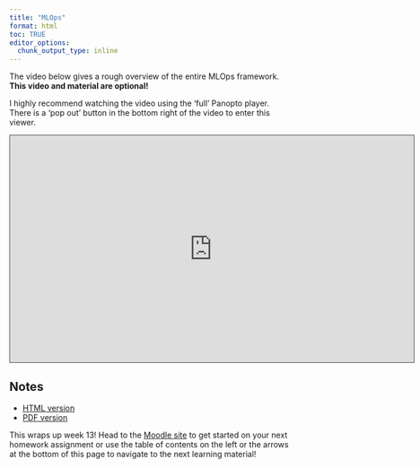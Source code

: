 ```yaml
---
title: "MLOps"
format: html
toc: TRUE
editor_options: 
  chunk_output_type: inline
---
```


The video below gives a rough overview of the entire MLOps framework. **This video and material are optional!**

I highly recommend watching the video using the 'full' Panopto player. There is a 'pop out' button in the bottom right of the video to enter this viewer.

```{=html}
<iframe src="https://ncsu.hosted.panopto.com/Panopto/Pages/Embed.aspx?id=36050800-f8b6-4296-973f-b2a001803358&autoplay=false&offerviewer=true&showtitle=true&showbrand=true&captions=false&interactivity=all" height="405" width="720" style="border: 1px solid #464646;" allowfullscreen allow="autoplay" aria-label="Panopto Embedded Video Player" aria-description="13-MLOps" ></iframe>
```

## Notes

- <a href = "13-MLOps.html" target = "_blank">HTML version</a>
- <a href = "PDFs/13-MLOps.pdf" target = "_blank">PDF version</a>

This wraps up week 13! Head to the <a href = "https://wolfware.ncsu.edu/courses/my-wolfware/" target = "_blank">Moodle site</a> to get started on your next homework assignment or use the table of contents on the left or the arrows at the bottom of this page to navigate to the next learning material!